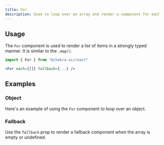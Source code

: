 ```yaml
---
title: For
description: Used to loop over an array and render a component for each item.
---
```


<ExampleTabs name="for-basic" />

## Usage

The `For` component is used to render a list of items in a strongly typed
manner. It is similar to the `.map()`.

```jsx
import { For } from "@chakra-ui/react"
```

```jsx
<For each={[]} fallback={...} />
```

## Examples

### Object

Here's an example of using the `For` component to loop over an object.

<ExampleTabs name="for-with-object" />

### Fallback

Use the `fallback` prop to render a fallback component when the array is empty
or undefined.

<ExampleTabs name="for-with-fallback" />
